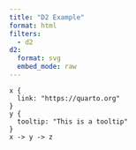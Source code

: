```yaml
---
title: "D2 Example"
format: html
filters:
  - d2
d2:
  format: svg
  embed_mode: raw
---
```


```.d2
x { 
  link: "https://quarto.org"
}
y {
  tooltip: "This is a tooltip"
}
x -> y -> z
```
